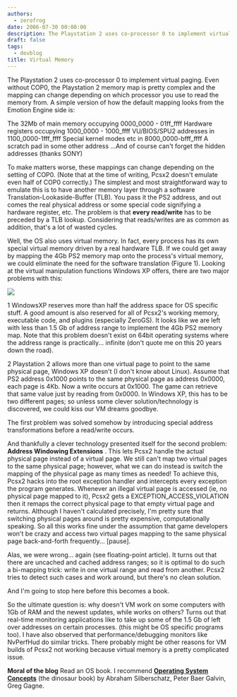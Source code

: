 ```yaml
---
authors:
  - zerofrog
date: 2006-07-30 00:00:00
description: The Playstation 2 uses co-processor 0 to implement virtual paging
draft: false
tags:
  - devblog
title: Virtual Memory
---
```


The Playstation 2 uses co-processor 0 to implement virtual paging. Even
without COP0, the Playstation 2 memory map is pretty complex and the
mapping can change depending on which processor you use to read the
memory from. A simple version of how the default mapping looks from the
Emotion Engine side is:

<!-- truncate -->

The 32Mb of main memory occupying 0000_0000 - 01ff_ffff
Hardware registers occupying 1000_0000 - 1000_ffff
VU/BIOS/SPU2 addresses in 1100_0000-1fff_ffff
Special kernel modes etc in 8000_0000-bfff_ffff
A scratch pad in some other address
...And of course can't forget the hidden addresses (thanks SONY)

To make matters worse, these mappings can change depending on the
setting of COP0. (Note that at the time of writing, Pcsx2 doesn't
emulate even half of COP0 correctly.) The simplest and most
straightforward way to emulate this is to have another memory layer
through a software Translation-Lookaside-Buffer (TLB). You pass it the
PS2 address, and out comes the real physical address or some special
code signifying a hardware register, etc. The problem is that **every
read/write** has to be preceded by a TLB lookup. Considering that
reads/writes are as common as addition, that's a lot of wasted cycles.

Well, the OS also uses virtual memory. In fact, every process has its
own special virtual memory driven by a real hardware TLB. If we could
get away by mapping the 4Gb PS2 memory map onto the process's virtual
memory, we could eliminate the need for the software translation (Figure
1). Looking at the virtual manipulation functions Windows XP offers,
there are two major problems with this:

![](./img/vmem.jpg)

1 WindowsXP reserves more than half the address space for OS specific
stuff. A good amount is also reserved for all of Pcsx2's working memory,
executable code, and plugins (especially ZeroGS). It looks like we are
left with less than 1.5 Gb of address range to implement the 4Gb PS2
memory map. Note that this problem doesn't exist on 64bit operating
systems where the address range is practically... infinite (don't quote
me on this 20 years down the road).

2 Playstation 2 allows more than one virtual page to point to the same
physical page, Windows XP doesn't (I don't know about Linux). Assume
that PS2 address 0x1000 points to the same physical page as address
0x0000, each page is 4Kb. Now a write occurs at 0x1000. The game can
retrieve that same value just by reading from 0x0000. In Windows XP,
this has to be two different pages; so unless some clever
solution/technology is discovered, we could kiss our VM dreams
goodbye.

The first problem was solved somehow by introducing special address
transformations before a read/write occurs.

And thankfully a clever technology presented itself for the second
problem: **Address Windowing Extensions** . This lets Pcsx2 handle the
actual physical page instead of a virtual page. We still can't map two
virtual pages to the same physical page; however, what we can do instead
is switch the mapping of the physical page as many times as needed! To
achieve this, Pcsx2 hacks into the root exception handler and intercepts
every exception the program generates. Whenever an illegal virtual page
is accessed (ie, no physical page mapped to it), Pcsx2 gets a
EXCEPTION_ACCESS_VIOLATION then it remaps the correct physical page to
that empty virtual page and returns. Although I haven't calculated
precisely, I'm pretty sure that switching physical pages around is
pretty expensive, computationally speaking. So all this works fine under
the assumption that game developers won't be crazy and access two
virtual pages mapping to the same physical page back-and-forth
frequently... \[pause\].

Alas, we were wrong... again (see floating-point article). It turns out
that there are uncached and cached address ranges; so it is optimal to
do such a bi-mapping trick: write in one virtual range and read from
another. Pcsx2 tries to detect such cases and work around, but there's
no clean solution.

And I'm going to stop here before this becomes a book.

So the ultimate question is: why doesn't VM work on some computers with
1Gb of RAM and the newest updates, while works on others? Turns out that
real-time monitoring applications like to take up some of the 1.5 Gb of
left over addresses on certain processes. (this might be OS specific
programs too). I have also observed that performance/debugging monitors
like NvPerfHud do similar tricks. There probably might be other reasons
for VM builds of Pcsx2 not working because virtual memory is a pretty
complicated issue.

**Moral of the blog** Read an OS book. I recommend [**Operating System
Concepts**](http://www.amazon.com/gp/product/0471694665/ref=sr_11_1/102-0719927-1309710?ie=UTF8)
(the dinosaur book) by Abraham Silberschatz, Peter Baer Galvin, Greg
Gagne.

